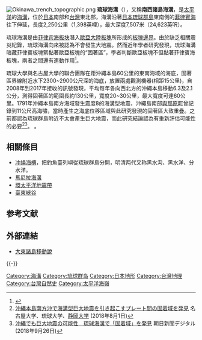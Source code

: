 {{coord|26|20|N|128|40|E|type:waterbody_source:dewiki|display=title}}
[[File:Okinawa_trench_topographic.png|thumb]]
'''琉球海溝'''（{{jpn|j=琉球海溝|hg=りゅうきゅうかいこう|rm=Ryūkyū kaikō}}），又稱'''南西諸島海溝'''，是[[太平洋|太平洋]]的[[海溝|海溝]]，位於[[日本|日本]]南部和[[台灣|台灣]]東北部，海溝沿著[[日本|日本]][[琉球群島|琉球群島]]東南側的[[菲律賓海|菲律賓海]]往下伸延，長度2,250公里（1,398英哩），最大深度7,507米（24,623英呎）。

琉球海溝是由[[菲律宾海板块|菲律宾海板块]]潛入[[歐亞大陸板塊|歐亞大陸板塊]]所形成的[[歐亞大陸板塊#板块边界|板塊邊界]]。由於缺乏相關震災紀錄，琉球海溝向來被認為不會發生大地震。然而近年學者研究發現，琉球海溝暗藏菲律賓板塊緊黏著歐亞板塊的“固著區”，學者判斷歐亞板塊不但黏著菲律賓海板塊，兩者之間還有連動作用<ref>{{Cite news |title = “琉球海溝 暗藏規模八強震危機” |date = 2010-03-18 |publisher = [[中央通訊社|中央社]]日本報導 |url = http://e-info.org.tw/node/52813 |quote = 「{{tsl|ja|アスペリティ|固著區}}」位於沖繩本島南方100公里、深約5到10公里的海底，一旦固著區剝離，將可能引發高達規模8的大地震。固著區指的是海側板塊潛入陸側板塊，兩塊板塊緊貼的部分，該處蓄積了傾斜造成的動能，一旦超過界線引發板塊剝離，陸地就會隨之動搖。……名古屋大學學者田所敬一領導的研究團隊在沖繩本島南部的海底歐亞板塊上，裝設三台聲波發射器，並以船隻搭載全球衛星定位系統（GPS），監視這些發射器的位置變化，從2008至2009年持續偵測後發現，這些發射器的位置朝向沖繩本島移動7公分 |accessdate = 2012-04-22 |archive-date = 2020-05-07 |archive-url = https://web.archive.org/web/20200507032542/https://e-info.org.tw/node/52813 |dead-url = no }}</ref>。

琉球大學與名古屋大學的聯合團隊在距沖繩本島60公里的東南海域的海底，固著區界線附近水下2300~2900公尺深的海底，放置兩處觀測機器(相距15公里)，自2008年到2017年接收的訊號發現，平均每年各向西北方的沖繩本島移動6.3及2.1公分，測得固著區的範圍長約130公里，寬度20~30公里，最大寬度可達60公里。1791年沖繩本島南方海域發生震度8的海溝型地震，沖繩島南部[[與那原町|與那原町]]曾記錄到11公尺高海嘯，當時產生之海底位移區域與此研究發現的固著區大致重疊。之前都認為琉球群島附近不太會產生巨大地震，而此研究結論認為有重新評估可能性的必要<ref>[https://www.u-ryukyu.ac.jp/news/504/ 沖縄本島南方沖で海溝型巨大地震を引き起こすプレート間の固着域を発見] 名古屋大学、琉球大学、[[静岡大学|静岡大学]] (2018年8月1日)</ref><ref>[https://www.asahi.com/articles/ASL82744DL82TIPE03W.html 沖縄でも巨大地震の可能性　琉球海溝で「固着域」を発見] 朝日新聞デジタル (2018年9月26日)</ref>。
。

== 相關條目 ==
* [[冲绳海槽|冲绳海槽]]，把釣魚臺列嶼從琉球群島分開，明清两代又称黑水沟、黑水洋、分水洋。
* [[馬尼拉海溝|馬尼拉海溝]]
* [[环太平洋火山带|環太平洋地震帶]]
*[[臺東峽谷|臺東峽谷]]

== 参考文献 ==
{{Reflist}}

== 外部連結 ==
*{{ja}}[http://www.vill.kitadaito.okinawa.jp/nature/nature1.html 大東諸島移動說] {{Wayback|url=http://www.vill.kitadaito.okinawa.jp/nature/nature1.html |date=20200507022143 }}
<!-- *{{ja}}[http://seis.sci.u-ryukyu.ac.jp/hazard/hazard-eq/earthquake.html 琉球列島的板塊配置圖與地震活動] 
*{{ja}}[http://ryukyushimpo.jp/news/storyid-151021-storytopic-1.html 琉球海溝的斷層滑動（沖縄でも大地震恐れ　琉球海溝に「断層すべり」，''[[琉球新報|琉球新報]]2009年10月9日付け''）] -->

{{-}}
{{地球板块}}
{{臺灣的海底地形}}
[[Category:海溝|Category:海溝]]
[[Category:琉球群岛|Category:琉球群岛]]
[[Category:日本地形|Category:日本地形]]
[[Category:台灣地理|Category:台灣地理]]
[[Category:台灣自然史|Category:台灣自然史]]
[[Category:太平洋海嶺|Category:太平洋海嶺]]